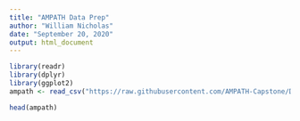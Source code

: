 ```yaml
---
title: "AMPATH Data Prep"
author: "William Nicholas"
date: "September 20, 2020"
output: html_document
---
```


```r
library(readr)
library(dplyr)
library(ggplot2)
ampath <- read_csv("https://raw.githubusercontent.com/AMPATH-Capstone/DataPrep/master/Original-Data/artcoops.csv")
```

```r
head(ampath)
```
```r

```

